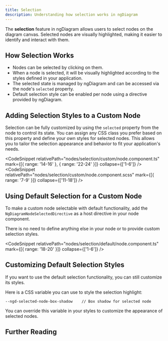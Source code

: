 ```yaml
---
title: Selection
description: Understanding how selection works in ngDiagram
---
```



The **selection** feature in ngDiagram allows users to select nodes on the diagram canvas.
Selected nodes are visually highlighted, making it easier to identify and interact with them.

## How Selection Works

- Nodes can be selected by clicking on them.
- When a node is selected, it will be visually highlighted according to the styles defined in your application.
- The selected state is managed by ngDiagram and can be accessed via the node's `selected` property.
- Default selection style can be enabled per node using a directive provided by ngDiagram.

## Adding Selection Styles to a Custom Node

Selection can be fully customized by using the `selected` property from the node to control its state.
You can assign any CSS class you prefer based on this property and define your own styles for selected nodes.
This allows you to tailor the selection appearance and behavior to fit your application's needs.

<CustomSelection />

<CodeSnippet
  relativePath="nodes/selection/custom/node.component.ts"
  mark={[{ range: '14-16' }, { range: '22-24' }]}
  collapse={['1-6']}
/>
<CodeSnippet relativePath="nodes/selection/custom/node.component.scss" mark={[{ range: '7-9' }]} collapse={['11-18']} />

## Using Default Selection for a Custom Node

To make a custom node selectable with default functionality, add the `NgDiagramNodeSelectedDirective` as a host directive in your node component.

There is no need to define anything else in your node or to provide custom selection styles.

<DefaultSelection />

<CodeSnippet relativePath="nodes/selection/default/node.component.ts" mark={[{ range: '18-20' }]} collapse={['1-6']} />

## Customizing Default Selection Styles

If you want to use the default selection functionality, you can still customize its styles.

Here is a CSS variable you can use to style the selection highlight:

```
--ngd-selected-node-box-shadow    // Box shadow for selected node
```

You can override this variable in your styles to customize the appearance of selected nodes.

## Further Reading

<LinkCard
  icon="list-format"
  title="Nodes"
  href="/docs/internals/nodes/nodes"
  description="Learn more about node features"
/>
<LinkCard
  icon="list-format"
  title="Custom Nodes"
  href="/docs/internals/nodes/custom-nodes"
  description="Create custom node templates"
/>
